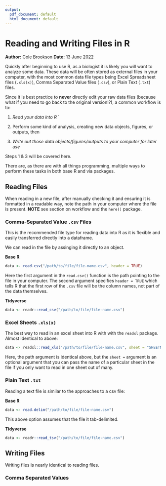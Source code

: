```yaml
---
output:
  pdf_document: default
  html_document: default
---
```

# Reading and Writing Files in R 
**Author:** Cole Brookson
**Date:** 13 June 2022

Quickly after beginning to use R, as a biologist it is likely you will want to analyze some data. These data will be often stored as external files in your computer, with the most common data file types being Excel Spreadsheet files (`.xls(x)`), Comma Separated Value files (`.csv`), or Plain Text (`.txt`) files.

Since it is best practice to **never** directly edit your raw data files (because what if you need to go back to the original version!?), a common workflow is to:

1. *Read your data into R *`

2. Perform some kind of analysis, creating new data objects, figures, or outputs, then 

3. *Write out those data objects/figures/outputs to your computer for later use*

Steps 1 & 3 will be covered here. 

There are, as there are with all things programming, multiple ways to perform these tasks in both base R and via packages. 

## Reading Files 

When reading in a new file, after manually checking it and ensuring it is formatted in a readable way, note the path in your computer where the file is present. **NOTE** see section on workflow and the `here()` package. 

### Comma-Separated Value `.csv` Files    

This is the recommended file type for reading data into R as it is flexible and easily transferred directly into a dataframe. 

We can read in the file by assinging it directly to an object.

**Base R**
```r
data <- read.csv("/path/to/file/file-name.csv", header = TRUE)
```

Here the first argument in the `read.csv()` function is the path pointing to the file in your computer. The second argument specifies `header = TRUE` which tells R that the first row of the `.csv` file will be the column names, not part of the data themselves. 

**Tidyverse**

```r
data <- readr::read_csv("/path/to/file/file-name.csv")
```

### Excel Sheets `.xls(x)`

The best way to read in an excel sheet into R with with the `readxl` package. Almost identical to above: 

```r
data <- readxl::read_xls("/path/to/file/file-name.csv", sheet = "SHEETNAME")
```

Here, the path argument is identical above, but the `sheet =` argument is an optional argument that you can pass the name of a particular sheet in the file if you only want to read in one sheet out of many. 

### Plain Text `.txt`

Reading a text file is similar to the approaches to a csv file: 

**Base R**

```r
data <- read.delim("/path/to/file/file-name.csv")
```

This above option assumes that the file it tab-delimited. 

**Tidyverse**

```r
data <- readr::read_tsv("/path/to/file/file-name.csv")
```

## Writing Files

Writing files is nearly identical to reading files. 

### Comma Separated Values 







